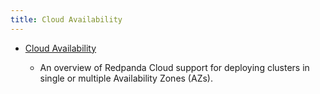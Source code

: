 ```yaml
---
title: Cloud Availability
---
```


<head>
    <meta name="title" content="Redpanda Cloud Availability  | Redpanda Docs"/>
    <meta name="description" content="Learn how Redpanda Cloud supports deploying Redpanda clusters in single or multiple Availability Zones (AZ)."/>
</head>

- [Cloud Availability](../cloud/cloud-availability)

    - An overview of Redpanda Cloud support for deploying clusters in single or multiple Availability Zones (AZs).
